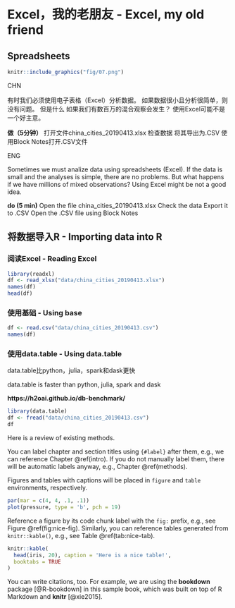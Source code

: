 # Excel，我的老朋友 - Excel, my old friend 

## Spreadsheets

```r
knitr::include_graphics("fig/07.png")
```

CHN

有时我们必须使用电子表格（Excel）分析数据。 如果数据很小且分析很简单，则没有问题。 但是什么
如果我们有数百万的混合观察会发生？ 使用Excel可能不是一个好主意。

**做（5分钟）**
打开文件china_cities_20190413.xlsx
检查数据
将其导出为.CSV
使用Block Notes打开.CSV文件

ENG

Sometimes we must analize data using spreadsheets (Excel). If the data is small and the analyses is simple, there are no problems. But what 
happens if we have millions of mixed observations? Using Excel might be not a good idea. 

**do (5 min)**
Open the file china_cities_20190413.xlsx
Check the data
Export it to .CSV
Open the .CSV file using Block Notes


## 将数据导入R - Importing data into R

### 阅读Excel - Reading Excel

```r
library(readxl)
df <- read_xlsx("data/china_cities_20190413.xlsx")
names(df)
head(df)
```


### 使用基础 - Using base

```r
df <- read.csv("data/china_cities_20190413.csv")
names(df)
```


### 使用data.table - Using data.table

data.table比python，julia，spark和dask更快

data.table is faster than python, julia, spark and dask

**https://h2oai.github.io/db-benchmark/**

```r
library(data.table)
df <- fread("data/china_cities_20190413.csv")
df
```

Here is a review of existing methods.



You can label chapter and section titles using `{#label}` after them, e.g., we can reference Chapter \@ref(intro). If you do not manually label them, there will be automatic labels anyway, e.g., Chapter \@ref(methods).

Figures and tables with captions will be placed in `figure` and `table` environments, respectively.

```r
par(mar = c(4, 4, .1, .1))
plot(pressure, type = 'b', pch = 19)
```

Reference a figure by its code chunk label with the `fig:` prefix, e.g., see Figure \@ref(fig:nice-fig). Similarly, you can reference tables generated from `knitr::kable()`, e.g., see Table \@ref(tab:nice-tab).

```r
knitr::kable(
  head(iris, 20), caption = 'Here is a nice table!',
  booktabs = TRUE
)
```

You can write citations, too. For example, we are using the **bookdown** package [@R-bookdown] in this sample book, which was built on top of R Markdown and **knitr** [@xie2015].
